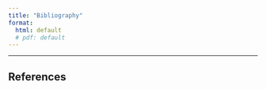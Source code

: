 ```yaml
---
title: "Bibliography"
format:
  html: default
  # pdf: default
---
```


---



## References

::: {#ref}
:::
